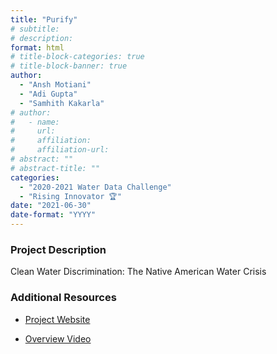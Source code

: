 ```yaml
---
title: "Purify"
# subtitle: 
# description: 
format: html
# title-block-categories: true
# title-block-banner: true
author: 
  - "Ansh Motiani"
  - "Adi Gupta"
  - "Samhith Kakarla"
# author:
#   - name: 
#     url: 
#     affiliation: 
#     affiliation-url:
# abstract: ""
# abstract-title: ""
categories: 
  - "2020-2021 Water Data Challenge"
  - "Rising Innovator 🏆"
date: "2021-06-30"
date-format: "YYYY"
---
```


<!-- COMMENT
## params_NOTUSED-proj_title

#### Year: params_NOTUSED-year

#### Topics: params_NOTUSED-topics

#### Awards: params_NOTUSED-awards

#### Team Members: params_NOTUSED-team_members
UNCOMMENT -->

### Project Description

Clean Water Discrimination: The Native American Water Crisis

### Additional Resources

- [Project Website](https://purify-16131.web.app)

- [Overview Video](https://drive.google.com/file/d/1kai0_PXFeZxfxmmDe-mFhZ2e4XEjv7MP/view?usp=sharing)
